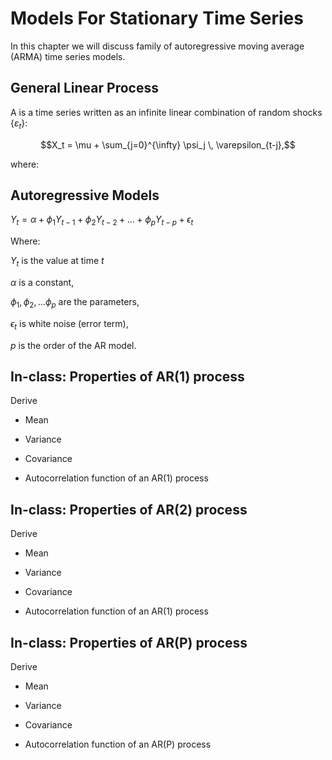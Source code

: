 # Models For Stationary Time Series


In this chapter we will discuss family of autoregressive moving average (ARMA) time series models.

## General Linear Process

A \textbf{linear process} is a time series written as an infinite linear combination of random shocks $\{\varepsilon_t\}$:

$$X_t = \mu + \sum_{j=0}^{\infty} \psi_j \, \varepsilon_{t-j},$$

where:
\begin{itemize}
    \item $\mu$ is the mean,
    \item $\{\psi_j\}$ are coefficients (weights),
    \item $\varepsilon_t \sim \text{i.i.d. } (0, \sigma^2)$ are white noise shocks.
\end{itemize}

## Autoregressive Models

$Y_t = \alpha + \phi_1 Y_{t-1} + \phi_2 Y_{t-2} + \dots + \phi_p Y_{t-p} + \epsilon_t$

Where:

$Y_t$ is the value at time $t$

$\alpha$ is a constant,

$\phi_1, \phi_2,...\phi_p$ are the parameters,

$\epsilon_t$ is white noise (error term),

$p$ is the order of the AR model.

## In-class: Properties of AR(1) process

Derive

-   Mean

-   Variance

-   Covariance

-   Autocorrelation function of an AR(1) process

## In-class: Properties of AR(2) process

Derive

-   Mean

-   Variance

-   Covariance

-   Autocorrelation function of an AR(1) process


## In-class: Properties of AR(P) process

Derive

-   Mean

-   Variance

-   Covariance

-   Autocorrelation function of an AR(P) process
